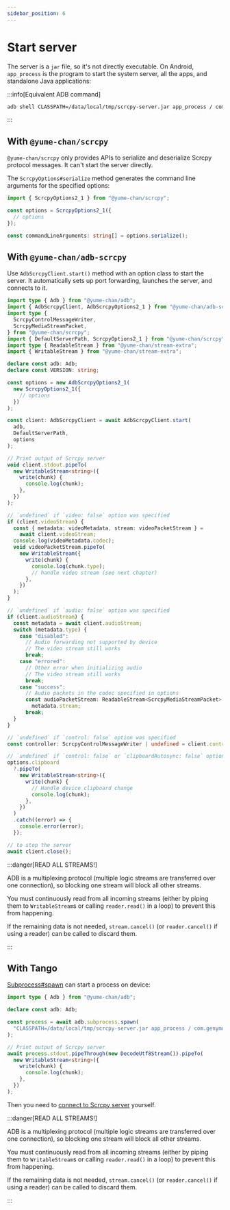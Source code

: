 ```yaml
---
sidebar_position: 6
---
```


# Start server

The server is a `jar` file, so it's not directly executable. On Android, `app_process` is the program to start the system server, all the apps, and standalone Java applications:

:::info[Equivalent ADB command]

```bash
adb shell CLASSPATH=/data/local/tmp/scrcpy-server.jar app_process / com.genymobile.scrcpy.Server 2.1
```

:::

## With `@yume-chan/scrcpy`

`@yume-chan/scrcpy` only provides APIs to serialize and deserialize Scrcpy protocol messages. It can't start the server directly.

The `ScrcpyOptions#serialize` method generates the command line arguments for the specified options:

```ts transpile
import { ScrcpyOptions2_1 } from "@yume-chan/scrcpy";

const options = ScrcpyOptions2_1({
  // options
});

const commandLineArguments: string[] = options.serialize();
```

## With `@yume-chan/adb-scrcpy`

Use `AdbScrcpyClient.start()` method with an option class to start the server. It automatically sets up port forwarding, launches the server, and connects to it.

```ts transpile
import type { Adb } from "@yume-chan/adb";
import { AdbScrcpyClient, AdbScrcpyOptions2_1 } from "@yume-chan/adb-scrcpy";
import type {
  ScrcpyControlMessageWriter,
  ScrcpyMediaStreamPacket,
} from "@yume-chan/scrcpy";
import { DefaultServerPath, ScrcpyOptions2_1 } from "@yume-chan/scrcpy";
import type { ReadableStream } from "@yume-chan/stream-extra";
import { WritableStream } from "@yume-chan/stream-extra";

declare const adb: Adb;
declare const VERSION: string;

const options = new AdbScrcpyOptions2_1(
  new ScrcpyOptions2_1({
    // options
  })
);

const client: AdbScrcpyClient = await AdbScrcpyClient.start(
  adb,
  DefaultServerPath,
  options
);

// Print output of Scrcpy server
void client.stdout.pipeTo(
  new WritableStream<string>({
    write(chunk) {
      console.log(chunk);
    },
  })
);

// `undefined` if `video: false` option was specified
if (client.videoStream) {
  const { metadata: videoMetadata, stream: videoPacketStream } =
    await client.videoStream;
  console.log(videoMetadata.codec);
  void videoPacketStream.pipeTo(
    new WritableStream({
      write(chunk) {
        console.log(chunk.type);
        // handle video stream (see next chapter)
      },
    })
  );
}

// `undefined` if `audio: false` option was specified
if (client.audioStream) {
  const metadata = await client.audioStream;
  switch (metadata.type) {
    case "disabled":
      // Audio forwarding not supported by device
      // The video stream still works
      break;
    case "errored":
      // Other error when initializing audio
      // The video stream still works
      break;
    case "success":
      // Audio packets in the codec specified in options
      const audioPacketStream: ReadableStream<ScrcpyMediaStreamPacket> =
        metadata.stream;
      break;
  }
}

// `undefined` if `control: false` option was specified
const controller: ScrcpyControlMessageWriter | undefined = client.controller;

// `undefined` if `control: false` or `clipboardAutosync: false` option was specified
options.clipboard
  ?.pipeTo(
    new WritableStream<string>({
      write(chunk) {
        // Handle device clipboard change
        console.log(chunk);
      },
    })
  )
  .catch((error) => {
    console.error(error);
  });

// to stop the server
await client.close();
```

:::danger[READ ALL STREAMS!]

ADB is a multiplexing protocol (multiple logic streams are transferred over one connection), so blocking one stream will block all other streams.

You must continuously read from all incoming streams (either by piping them to `WritableStream`s or calling `reader.read()` in a loop) to prevent this from happening.

If the remaining data is not needed, `stream.cancel()` (or `reader.cancel()` if using a reader) can be called to discard them.

:::

## With Tango

[Subprocess#spawn](/api/adb/subprocess.mdx#start-process-in-raw-mode) can start a process on device:

```ts transpile
import type { Adb } from "@yume-chan/adb";

declare const adb: Adb;

const process = await adb.subprocess.spawn(
  "CLASSPATH=/data/local/tmp/scrcpy-server.jar app_process / com.genymobile.scrcpy.Server 2.1"
);

// Print output of Scrcpy server
await process.stdout.pipeThrough(new DecodeUtf8Stream()).pipeTo(
  new WritableStream<string>({
    write(chunk) {
      console.log(chunk);
    },
  })
);
```

Then you need to [connect to Scrcpy server](./connect-server.mdx) yourself.

:::danger[READ ALL STREAMS!]

ADB is a multiplexing protocol (multiple logic streams are transferred over one connection), so blocking one stream will block all other streams.

You must continuously read from all incoming streams (either by piping them to `WritableStream`s or calling `reader.read()` in a loop) to prevent this from happening.

If the remaining data is not needed, `stream.cancel()` (or `reader.cancel()` if using a reader) can be called to discard them.

:::
